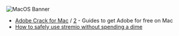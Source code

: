 ![MacOS Banner](https://files.catbox.moe/fp9ams.png)

* [Adobe Crack for Mac](https://telegra.ph/MacOS-Adobe-CC-Guide-11-29) / [2](https://rentry.org/Adobe_crack_mac) - Guides to get Adobe for free on Mac
* [How to safely use stremio without spending a dime](https://rentry.co/privatestremio)
